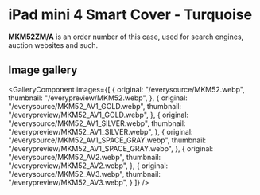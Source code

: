 
# iPad mini 4 Smart Cover - Turquoise

<Callout type='info' emoji='👉🏻'>**MKM52ZM/A** is an order number of this case, used for search engines, auction websites and such.</Callout>

## Image gallery

<GalleryComponent
    images={[
      {
        original: "/everysource/MKM52.webp",
        thumbnail: "/everypreview/MKM52.webp",
      },
      {
        original: "/everysource/MKM52_AV1_GOLD.webp",
        thumbnail: "/everypreview/MKM52_AV1_GOLD.webp",
      },
      {
        original: "/everysource/MKM52_AV1_SILVER.webp",
        thumbnail: "/everypreview/MKM52_AV1_SILVER.webp",
      },
      {
        original: "/everysource/MKM52_AV1_SPACE_GRAY.webp",
        thumbnail: "/everypreview/MKM52_AV1_SPACE_GRAY.webp",
      },
      {
        original: "/everysource/MKM52_AV2.webp",
        thumbnail: "/everypreview/MKM52_AV2.webp",
      },
      {
        original: "/everysource/MKM52_AV3.webp",
        thumbnail: "/everypreview/MKM52_AV3.webp",
      }
    ]}
  />
